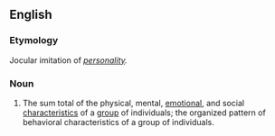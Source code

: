 ==English==

===Etymology===
Jocular imitation of ''[[personality]].''

===Noun===
{{en-noun|groupalities}}

# {{context|rare|humorous}} The sum total of the physical, mental, [[emotional]], and social [[characteristics]] of a [[group]] of individuals; the organized pattern of behavioral characteristics of a group of individuals.